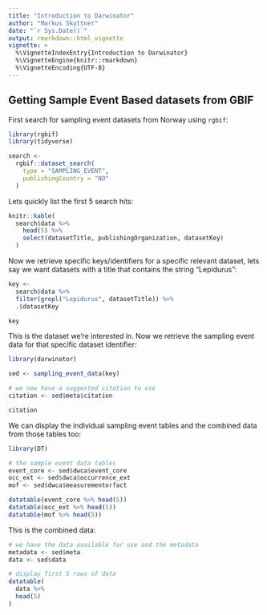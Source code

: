 ```yaml
---
title: "Introduction to Darwinator"
author: "Markus Skyttner"
date: "`r Sys.Date()`"
output: rmarkdown::html_vignette
vignette: >
  %\VignetteIndexEntry{Introduction to Darwinator}
  %\VignetteEngine{knitr::rmarkdown}
  %\VignetteEncoding{UTF-8}
---
```


## Getting Sample Event Based datasets from GBIF

First search for sampling event datasets from Norway using `rgbif`:

```r

library(rgbif)
library(tidyverse)

search <-
  rgbif::dataset_search(
    type = "SAMPLING_EVENT",
    publishingCountry = "NO"
  )
```

Lets quickly list the first 5 search hits:

```r
knitr::kable(
  search$data %>% 
    head(5) %>% 
    select(datasetTitle, publishingOrganization, datasetKey)
  )

```

Now we retrieve specific keys/identifiers for a specific relevant dataset, lets say we want datasets with a title that contains the string "Lepidurus":

```r

key <-
  search$data %>%
  filter(grepl("Lepidurus", datasetTitle)) %>%
  .$datasetKey

key

```

This is the dataset we're interested in. Now we retrieve the sampling event data for that specific dataset identifier:

```r
library(darwinator)

sed <- sampling_event_data(key)

# we now have a suggested citation to use 
citation <- sed$meta$citation

citation
```

We can display the individual sampling event tables and the combined data from those tables too:

```r
library(DT)

# the sample event data tables
event_core <- sed$dwca$event_core
occ_ext <- sed$dwca$occurrence_ext
mof <- sed$dwca$measurementorfact

datatable(event_core %>% head(5))
datatable(occ_ext %>% head(5))
datatable(mof %>% head(5))

```

This is the combined data:

```r
# we have the data available for use and the metadata
metadata <- sed$meta
data <- sed$data

# display first 5 rows of data
datatable(
  data %>% 
  head(5)
)

```

